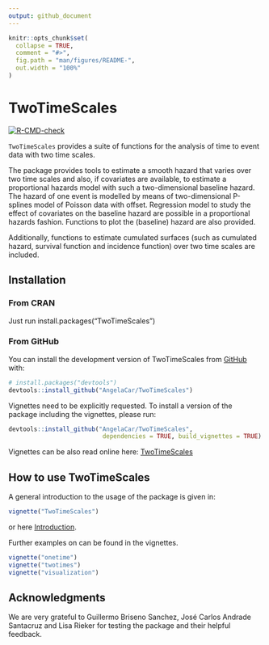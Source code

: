 ```yaml
---
output: github_document
---
```


<!-- README.md is generated from README.Rmd. Please edit that file -->

```r
knitr::opts_chunk$set(
  collapse = TRUE,
  comment = "#>",
  fig.path = "man/figures/README-",
  out.width = "100%"
)
```

# TwoTimeScales

<!-- badges: start -->

[![R-CMD-check](https://github.com/AngelaCar/TwoTimeScales/actions/workflows/R-CMD-check.yaml/badge.svg)](https://github.com/AngelaCar/TwoTimeScales/actions/workflows/R-CMD-check.yaml)
<!-- badges: end -->

`TwoTimeScales` provides a suite of functions for the analysis of time to event data with two time scales.

The package provides tools to estimate a smooth hazard that varies over two time scales and also, if covariates are available, to estimate a proportional hazards model with such a two-dimensional baseline hazard. The hazard of one event is modelled by means of two-dimensional P-splines model of Poisson data with offset. Regression model to study the effect of covariates on the baseline hazard are possible in a proportional hazards fashion. Functions to plot the (baseline) hazard are also provided.

Additionally, functions to estimate cumulated surfaces (such as cumulated hazard, survival function and incidence function) over two time scales are included.

## Installation
### From CRAN
Just run install.packages("TwoTimeScales")

### From GitHub
You can install the development version of TwoTimeScales from [GitHub](https://github.com/) with:

``` r
# install.packages("devtools")
devtools::install_github("AngelaCar/TwoTimeScales")
```
Vignettes need to be explicitly requested. To install a version of the package
including the vignettes, please run:

``` r
devtools::install_github("AngelaCar/TwoTimeScales",
                          dependencies = TRUE, build_vignettes = TRUE)
```
Vignettes can be also read online here: 
[TwoTimeScales](https://angelacar.github.io/TwoTimeScales/)

## How to use TwoTimeScales

A general introduction to the usage of the package is given in:

``` r
vignette("TwoTimeScales")
```
or here [Introduction](https://angelacar.github.io/TwoTimeScales/articles/TwoTimeScales.html).

Further examples on can be found in the vignettes.

``` r
vignette("onetime")
vignette("twotimes")
vignette("visualization")
```

## Acknowledgments
We are very grateful to Guillermo Briseno Sanchez, José Carlos Andrade Santacruz and Lisa Rieker for testing the package and their helpful feedback. 
